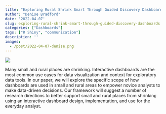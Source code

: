 ```yaml
---
title: "Exploring Rural Shrink Smart Through Guided Discovery Dashboards"
author: "Denise Bradford"
date: '2022-04-07'
slug: exploring-rural-shrink-smart-through-guided-discovery-dashboards
categories: ["Dashboards"]
tags: ["R Shiny", "communication"]
description: ''
images:
  - /post/2022-04-07-denise.png
---
```


![](/post/2022-04-07-denise.png)

Many small and rural places are shrinking. Interactive dashboards are the most common use cases for data visualization and context for exploratory data tools. In our paper, we will explore the specific scope of how dashboards are used in small and rural areas to empower novice analysts to make data-driven decisions. Our framework will suggest a number of research directions to better support small and rural places from shrinking using an interactive dashboard design, implementation, and use for the everyday analyst.

